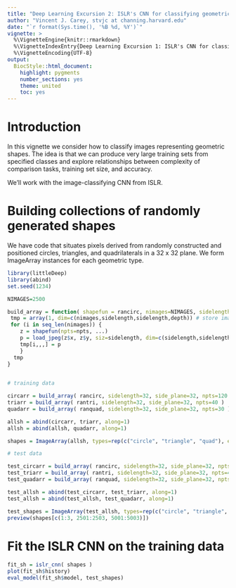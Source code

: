 ```yaml
---
title: "Deep Learning Excursion 2: ISLR's CNN for classifying geometric shapes"
author: "Vincent J. Carey, stvjc at channing.harvard.edu"
date: "`r format(Sys.time(), '%B %d, %Y')`"
vignette: >
  %\VignetteEngine{knitr::rmarkdown}
  %\VignetteIndexEntry{Deep Learning Excursion 1: ISLR's CNN for classifying geometric shapes"
  %\VignetteEncoding{UTF-8}
output:
  BiocStyle::html_document:
    highlight: pygments
    number_sections: yes
    theme: united
    toc: yes
---
```


# Introduction

In this vignette we consider how to classify images
representing geometric shapes.  The idea is that
we can produce very large training sets from specified
classes and explore relationships between complexity
of comparison tasks, training set size, and accuracy.

We'll work with the image-classifying CNN from ISLR.

# Building collections of randomly generated shapes

We have code that situates pixels
derived from randomly constructed and positioned circles, triangles, and
quadrilaterals in a 32 x 32 plane.  We form
ImageArray instances for each geometric type.
```r
library(littleDeep)
library(abind)
set.seed(1234)
```


```r
NIMAGES=2500

build_array = function( shapefun = rancirc, nimages=NIMAGES, sidelength=64, depth=3, npts=90, ... ) {
 tmp = array(1, dim=c(nimages,sidelength,sidelength,depth)) # store images with 0 for dark
 for (i in seq_len(nimages)) {
    z = shapefun(npts=npts, ...)
    p = load_jpeg(z$x, z$y, siz=sidelength, dim=c(sidelength,sidelength,3))
    tmp[i,,,] = p
    }
  tmp
}
 

# training data

circarr = build_array( rancirc, sidelength=32, side_plane=32, npts=120 )
triarr = build_array( rantri, sidelength=32, side_plane=32, npts=40 )
quadarr = build_array( ranquad, sidelength=32, side_plane=32, npts=30 )

allsh = abind(circarr, triarr, along=1)
allsh = abind(allsh, quadarr, along=1)

shapes = ImageArray(allsh, types=rep(c("circle", "triangle", "quad"), each=NIMAGES))

# test data

test_circarr = build_array( rancirc, sidelength=32, side_plane=32, npts=120 )
test_triarr = build_array( rantri, sidelength=32, side_plane=32, npts=40 )
test_quadarr = build_array( ranquad, sidelength=32, side_plane=32, npts=30 )

test_allsh = abind(test_circarr, test_triarr, along=1)
test_allsh = abind(test_allsh, test_quadarr, along=1)

test_shapes = ImageArray(test_allsh, types=rep(c("circle", "triangle", "quad"), each=NIMAGES))
preview(shapes[c(1:3, 2501:2503, 5001:5003)])
```

# Fit the ISLR CNN on the training data

```r
fit_sh = islr_cnn( shapes )
plot(fit_sh$history)
eval_model(fit_sh$model, test_shapes)
```
